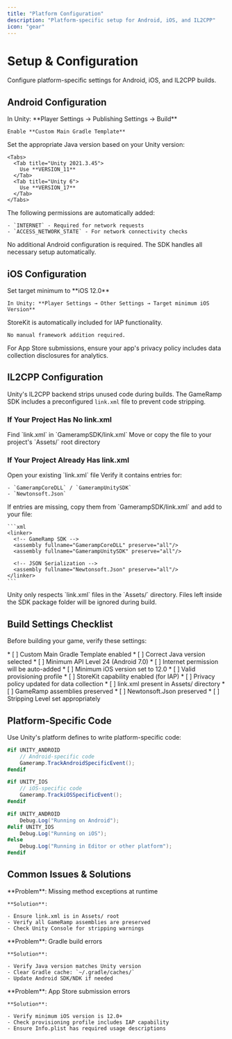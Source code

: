 ```yaml
---
title: "Platform Configuration"
description: "Platform-specific setup for Android, iOS, and IL2CPP"
icon: "gear"
---
```


# Setup & Configuration

Configure platform-specific settings for Android, iOS, and IL2CPP builds.

## Android Configuration

<Steps>
  <Step title="Enable Custom Gradle Template">
    In Unity: **Player Settings → Publishing Settings → Build**

    Enable **Custom Main Gradle Template**
  </Step>
  <Step title="Java Version">
    Set the appropriate Java version based on your Unity version:

    <Tabs>
      <Tab title="Unity 2021.3.45">
        Use **VERSION_11**
      </Tab>
      <Tab title="Unity 6">
        Use **VERSION_17**
      </Tab>
    </Tabs>
  </Step>
  <Step title="Automatic Permissions">
    The following permissions are automatically added:

    - `INTERNET` - Required for network requests
    - `ACCESS_NETWORK_STATE` - For network connectivity checks
  </Step>
</Steps>

<Info>
  No additional Android configuration is required. The SDK handles all necessary setup automatically.
</Info>

## iOS Configuration

<Steps>
  <Step title="Minimum iOS Version">
    Set target minimum to **iOS 12.0**

    In Unity: **Player Settings → Other Settings → Target minimum iOS Version**
  </Step>
  <Step title="StoreKit Framework">
    StoreKit is automatically included for IAP functionality.

    No manual framework addition required.
  </Step>
</Steps>

<Note>
  For App Store submissions, ensure your app's privacy policy includes data collection disclosures for analytics.
</Note>

## IL2CPP Configuration

Unity's IL2CPP backend strips unused code during builds. The GameRamp SDK includes a preconfigured `link.xml` file to prevent code stripping.

### If Your Project Has No link.xml

<Steps>
  <Step title="Locate the File">
    Find `link.xml` in `GamerampSDK/link.xml`
  </Step>
  <Step title="Move to Assets Root">
    Move or copy the file to your project's `Assets/` root directory
  </Step>
</Steps>

### If Your Project Already Has link.xml

<Steps>
  <Step title="Open Existing File">
    Open your existing `link.xml` file
  </Step>
  <Step title="Check for Entries">
    Verify it contains entries for:

    - `GamerampCoreDLL` / `GamerampUnitySDK`
    - `Newtonsoft.Json`
  </Step>
  <Step title="Merge if Missing">
    If entries are missing, copy them from `GamerampSDK/link.xml` and add to your file:

    ```xml
    <linker>
      <!-- GameRamp SDK -->
      <assembly fullname="GamerampCoreDLL" preserve="all"/>
      <assembly fullname="GamerampUnitySDK" preserve="all"/>
    
      <!-- JSON Serialization -->
      <assembly fullname="Newtonsoft.Json" preserve="all"/>
    </linker>
    ```
  </Step>
</Steps>

<Warning>
  Unity only respects `link.xml` files in the `Assets/` directory. Files left inside the SDK package folder will be ignored during build.
</Warning>

## Build Settings Checklist

Before building your game, verify these settings:

<Tabs>
  <Tab title="Android">
    <Checklist>
  * [ ] Custom Main Gradle Template enabled
  * [ ] Correct Java version selected
  * [ ] Minimum API Level 24 (Android 7.0)
  * [ ] Internet permission will be auto-added
</Checklist>
  </Tab>
  <Tab title="iOS">
    <Checklist>
  * [ ] Minimum iOS version set to 12.0
  * [ ] Valid provisioning profile
  * [ ] StoreKit capability enabled (for IAP)
  * [ ] Privacy policy updated for data collection
</Checklist>
  </Tab>
  <Tab title="IL2CPP">
    <Checklist>
  * [ ] link.xml present in Assets/ directory
  * [ ] GameRamp assemblies preserved
  * [ ] Newtonsoft.Json preserved
  * [ ] Stripping Level set appropriately
</Checklist>
  </Tab>
</Tabs>

## Platform-Specific Code

Use Unity's platform defines to write platform-specific code:

<CodeGroup>

```csharp Android Only
#if UNITY_ANDROID
    // Android-specific code
    Gameramp.TrackAndroidSpecificEvent();
#endif
```


```csharp iOS Only
#if UNITY_IOS
    // iOS-specific code
    Gameramp.TrackiOSSpecificEvent();
#endif
```


```csharp Platform Detection
#if UNITY_ANDROID
    Debug.Log("Running on Android");
#elif UNITY_IOS
    Debug.Log("Running on iOS");
#else
    Debug.Log("Running in Editor or other platform");
#endif
```

</CodeGroup>

## Common Issues & Solutions

<AccordionGroup>
  <Accordion title="IL2CPP Build Errors">
    **Problem**: Missing method exceptions at runtime

    **Solution**:

    - Ensure link.xml is in Assets/ root
    - Verify all GameRamp assemblies are preserved
    - Check Unity Console for stripping warnings
  </Accordion>
  <Accordion title="Android Build Fails">
    **Problem**: Gradle build errors

    **Solution**:

    - Verify Java version matches Unity version
    - Clear Gradle cache: `~/.gradle/caches/`
    - Update Android SDK/NDK if needed
  </Accordion>
  <Accordion title="iOS Archive Issues">
    **Problem**: App Store submission errors

    **Solution**:

    - Verify minimum iOS version is 12.0+
    - Check provisioning profile includes IAP capability
    - Ensure Info.plist has required usage descriptions
  </Accordion>
</AccordionGroup>